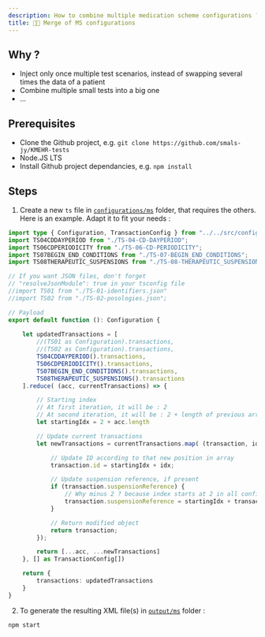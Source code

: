 ```yaml
---
description: How to combine multiple medication scheme configurations ?
title: 🧬💊 Merge of MS configurations
---
```


## Why ?

- Inject only once multiple test scenarios, instead of swapping several times the data of a patient
- Combine multiple small tests into a big one
- ...

## Prerequisites

- Clone the Github project, e.g. `git clone https://github.com/smals-jy/KMEHR-tests`
- Node.JS LTS
- Install Github project dependancies, e.g. `npm install`

## Steps

1. Create a new `ts` file in [`configurations/ms`](https://github.com/smals-jy/KMEHR-tests/tree/main/configurations/ms) folder, that requires the others.  
Here is an example. Adapt it to fit your needs : 

```ts
import type { Configuration, TransactionConfig } from "../../src/config";
import TS04CDDAYPERIOD from "./TS-04-CD-DAYPERIOD";
import TS06CDPERIODICITY from "./TS-06-CD-PERIODICITY";
import TS07BEGIN_END_CONDITIONS from "./TS-07-BEGIN_END_CONDITIONS";
import TS08THERAPEUTIC_SUSPENSIONS from "./TS-08-THERAPEUTIC_SUSPENSIONS";

// If you want JSON files, don't forget
// "resolveJsonModule": true in your tsconfig file
//import TS01 from "./TS-01-identifiers.json"
//import TS02 from "./TS-02-posologies.json";

// Payload
export default function (): Configuration {
    
    let updatedTransactions = [
        //(TS01 as Configuration).transactions,
        //(TS02 as Configuration).transactions,
        TS04CDDAYPERIOD().transactions,
        TS06CDPERIODICITY().transactions,
        TS07BEGIN_END_CONDITIONS().transactions,
        TS08THERAPEUTIC_SUSPENSIONS().transactions
    ].reduce( (acc, currentTransactions) => {

        // Starting index
        // At first iteration, it will be : 2
        // At second iteration, it will be : 2 + length of previous array
        let startingIdx = 2 + acc.length

        // Update current transactions
        let newTransactions = currentTransactions.map( (transaction, idx) => {

            // Update ID according to that new position in array
            transaction.id = startingIdx + idx;

            // Update suspension reference, if present
            if (transaction.suspensionReference) {
                // Why minus 2 ? because index starts at 2 in all configuration
                transaction.suspensionReference = startingIdx + transaction.suspensionReference - 2;
            }

            // Return modified object
            return transaction;
        });

        return [...acc, ...newTransactions]
    }, [] as TransactionConfig[])

    return {
        transactions: updatedTransactions
    }
}
```

2. To generate the resulting XML file(s) in [`output/ms`](https://github.com/smals-jy/KMEHR-tests/tree/main/output/ms) folder :

```bash
npm start
```